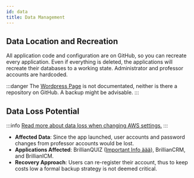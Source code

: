```yaml
---
id: data
title: Data Management
---
```


## Data Location and Recreation

All application code and configuration are on GitHub, so you can recreate every application. Even if everything is deleted, the applications will recreate their databases to a working state. Administrator and professor accounts are hardcoded.

:::danger
The [Wordpress Page](/projects/other/wordpress) is not documentated, neither is there a repository on GitHub. A backup might be advisable.
:::

## Data Loss Potential

:::info
[Read more about data loss when changing AWS settings.](instance)
::: 

- **Affected Data**: Since the app launched, user accounts and password changes from professor accounts would be lost. 
- **Applications Affected**: BrillianQUIZ ([Important Info äää](/projects/brillianquiz)), BrillianCRM, and BrillianICM.
- **Recovery Approach**: Users can re-register their account, thus to keep costs low a formal backup strategy is not deemed critical.
